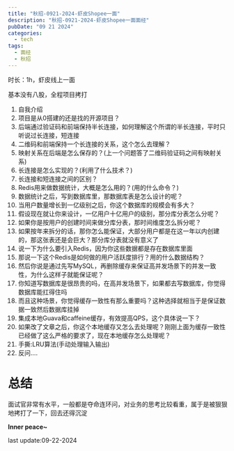 ```yaml
---
title: "秋招-0921-2024-虾皮Shopee一面"
description: "秋招-0921-2024-虾皮Shopee一面面经"
pubDate: "09 21 2024"
categories:
  - tech
tags:
  - 面经
  - 秋招
---
```


时长：1h，虾皮线上一面

基本没有八股，全程项目拷打

1. 自我介绍
2. 项目是从0搭建的还是找的开源项目？
3. 后端通过验证码和前端保持半长连接，如何理解这个所谓的半长连接，平时只听说过长连接，短连接
4. 二维码和前端保持一个长连接的关系，这个怎么去理解？
5. 映射关系在后端是怎么保存的？(上一个问题答了二维码验证码之间有映射关系)
6. 长连接是怎么实现的？(利用了什么技术？)
7. 长连接和短连接之间的区别？
8. Redis用来做数据统计，大概是怎么用的？(用的什么命令？)
9. 数据统计之后，写到数据库里，那数据库表是怎么设计的呢？
10. 当用户数量增长到一亿级别之后，你这个数据库的规模会有多大？
11. 假设现在就让你来设计，一亿用户十亿用户的级别，那分库分表怎么分呢？
12. 如果你是按用户的创建时间来做分库分表，那时间维度怎么拆分呢？
13. 如果按年来拆分的话，那你怎么能保证，大部分用户都是在这一年以内创建的，那这张表还是会巨大？那分库分表就没有意义了
14. 说一下为什么要引入Redis，因为你这些数据都是存在数据库里面
15. 那说一下这个Redis是如何做的用户活跃度排行？用的什么数据结构？
16. 然后你说是通过先写MySQL，再删除缓存来保证高并发场景下的并发一致性，为什么这样子就能保证呢？
17. 你知道写数据库是很昂贵的吗，在高并发场景下，如果都去写数据库，你觉得数据库能扛得住吗
18. 而且这种场景，你觉得缓存一致性有那么重要吗？这种选择就相当于是保证数据一致然后数据库挂掉
19. 集成本地Guava和caffeine缓存，有效提高QPS，这个具体说一下？
20. 如果改了文章之后，你这个本地缓存又怎么去处理呢？刚刚上面为缓存一致性已经做了这么严格的要求了，现在本地缓存怎么处理呢？
21. 手撕:LRU算法(手动处理输入输出)
22. 反问....

# 总结

面试官非常有水平，一般都是夺命连环问，对业务的思考比较看重，属于是被狠狠地拷打了一下，回去还得沉淀

**Inner peace~**

last update:09-22-2024